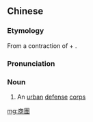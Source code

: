 {{also|商团}}
==Chinese==
{{zh-forms|s=商团}}

===Etymology===
From a contraction of {{zh-l|商會}} + {{zh-l|團體}}.

===Pronunciation===
{{zh-pron
|m=shāngtuán
|c=soeng1 tyun4
|cat=n
}}

===Noun===
{{zh-noun}}

# {{lb|zh|military|chiefly|_|historic}} An [[urban]] [[defense]] [[corps]]

[[mg:商團]]